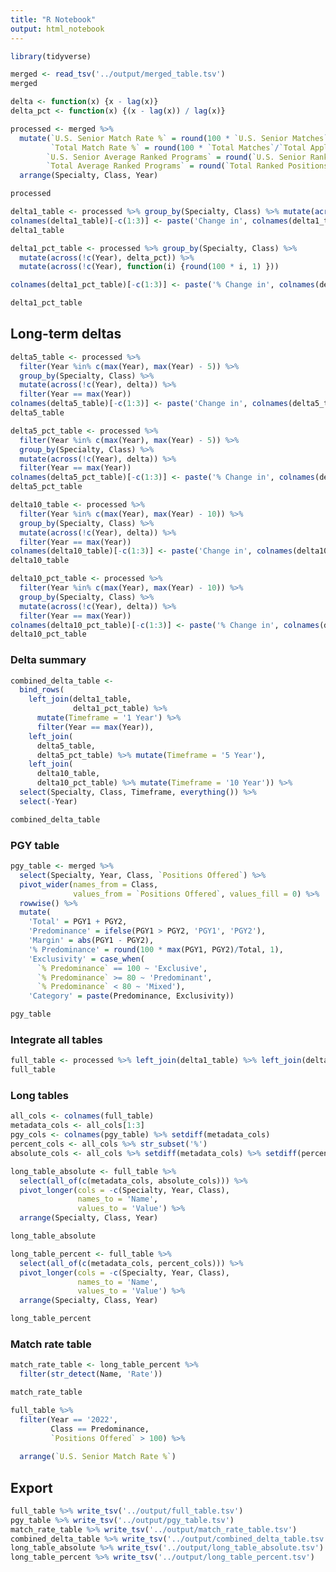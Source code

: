 ```yaml
---
title: "R Notebook"
output: html_notebook
---
```



```r
library(tidyverse)
```

```r
merged <- read_tsv('../output/merged_table.tsv')
merged
```

```r
delta <- function(x) {x - lag(x)}
delta_pct <- function(x) {(x - lag(x)) / lag(x)}

processed <- merged %>% 
  mutate(`U.S. Senior Match Rate %` = round(100 * `U.S. Senior Matches`/`U.S. Senior Applicants`, 1),
         `Total Match Rate %` = round(100 * `Total Matches`/`Total Applicants`, 1),
        `U.S. Senior Average Ranked Programs` = round(`U.S. Senior Ranked Positions`/`U.S. Senior Applicants`, 1),
        `Total Average Ranked Programs` = round(`Total Ranked Positions`/`Total Applicants`, 1)) %>% 
  arrange(Specialty, Class, Year)

processed
```
```r
delta1_table <- processed %>% group_by(Specialty, Class) %>% mutate(across(!c(Year), delta))
colnames(delta1_table)[-c(1:3)] <- paste('Change in', colnames(delta1_table[-c(1:3)]))
delta1_table
```
```r
delta1_pct_table <- processed %>% group_by(Specialty, Class) %>% 
  mutate(across(!c(Year), delta_pct)) %>% 
  mutate(across(!c(Year), function(i) {round(100 * i, 1) }))

colnames(delta1_pct_table)[-c(1:3)] <- paste('% Change in', colnames(delta1_pct_table[-c(1:3)]))

delta1_pct_table
```
## Long-term deltas
```r
delta5_table <- processed %>% 
  filter(Year %in% c(max(Year), max(Year) - 5)) %>% 
  group_by(Specialty, Class) %>% 
  mutate(across(!c(Year), delta)) %>% 
  filter(Year == max(Year))
colnames(delta5_table)[-c(1:3)] <- paste('Change in', colnames(delta5_table[-c(1:3)]))
delta5_table
```
```r
delta5_pct_table <- processed %>% 
  filter(Year %in% c(max(Year), max(Year) - 5)) %>% 
  group_by(Specialty, Class) %>% 
  mutate(across(!c(Year), delta)) %>% 
  filter(Year == max(Year))
colnames(delta5_pct_table)[-c(1:3)] <- paste('% Change in', colnames(delta5_pct_table[-c(1:3)]))
delta5_pct_table
```
```r
delta10_table <- processed %>% 
  filter(Year %in% c(max(Year), max(Year) - 10)) %>% 
  group_by(Specialty, Class) %>% 
  mutate(across(!c(Year), delta)) %>% 
  filter(Year == max(Year))
colnames(delta10_table)[-c(1:3)] <- paste('Change in', colnames(delta10_table[-c(1:3)]))
delta10_table
```
```r
delta10_pct_table <- processed %>% 
  filter(Year %in% c(max(Year), max(Year) - 10)) %>% 
  group_by(Specialty, Class) %>% 
  mutate(across(!c(Year), delta)) %>% 
  filter(Year == max(Year))
colnames(delta10_pct_table)[-c(1:3)] <- paste('% Change in', colnames(delta10_pct_table[-c(1:3)]))
delta10_pct_table
```
### Delta summary
```r
combined_delta_table <- 
  bind_rows(
    left_join(delta1_table,
              delta1_pct_table) %>% 
      mutate(Timeframe = '1 Year') %>% 
      filter(Year == max(Year)),
    left_join(
      delta5_table,
      delta5_pct_table) %>% mutate(Timeframe = '5 Year'),
    left_join(
      delta10_table,
      delta10_pct_table) %>% mutate(Timeframe = '10 Year')) %>% 
  select(Specialty, Class, Timeframe, everything()) %>% 
  select(-Year)

combined_delta_table
```

### PGY table
```r
pgy_table <- merged %>% 
  select(Specialty, Year, Class, `Positions Offered`) %>% 
  pivot_wider(names_from = Class,
              values_from = `Positions Offered`, values_fill = 0) %>% 
  rowwise() %>% 
  mutate(
    'Total' = PGY1 + PGY2,
    'Predominance' = ifelse(PGY1 > PGY2, 'PGY1', 'PGY2'),
    'Margin' = abs(PGY1 - PGY2),
    '% Predominance' = round(100 * max(PGY1, PGY2)/Total, 1),
    'Exclusivity' = case_when(
      `% Predominance` == 100 ~ 'Exclusive',
      `% Predominance` >= 80 ~ 'Predominant',
      `% Predominance` < 80 ~ 'Mixed'),
    'Category' = paste(Predominance, Exclusivity))

pgy_table
```

### Integrate all tables
```r
full_table <- processed %>% left_join(delta1_table) %>% left_join(delta1_pct_table) %>% left_join(pgy_table)
full_table
```

### Long tables
```r
all_cols <- colnames(full_table)
metadata_cols <- all_cols[1:3]
pgy_cols <- colnames(pgy_table) %>% setdiff(metadata_cols)
percent_cols <- all_cols %>% str_subset('%')
absolute_cols <- all_cols %>% setdiff(metadata_cols) %>% setdiff(percent_cols) %>% setdiff(pgy_cols)

long_table_absolute <- full_table %>% 
  select(all_of(c(metadata_cols, absolute_cols))) %>% 
  pivot_longer(cols = -c(Specialty, Year, Class),
               names_to = 'Name',
               values_to = 'Value') %>% 
  arrange(Specialty, Class, Year)

long_table_absolute
```
```r
long_table_percent <- full_table %>% 
  select(all_of(c(metadata_cols, percent_cols))) %>% 
  pivot_longer(cols = -c(Specialty, Year, Class),
               names_to = 'Name',
               values_to = 'Value') %>% 
  arrange(Specialty, Class, Year)

long_table_percent 
```

### Match rate table
```r
match_rate_table <- long_table_percent %>% 
  filter(str_detect(Name, 'Rate'))

match_rate_table
```


```r
full_table %>% 
  filter(Year == '2022',
         Class == Predominance,
         `Positions Offered` > 100) %>% 
  
  arrange(`U.S. Senior Match Rate %`) 
```
## Export
```r
full_table %>% write_tsv('../output/full_table.tsv')
pgy_table %>% write_tsv('../output/pgy_table.tsv')
match_rate_table %>% write_tsv('../output/match_rate_table.tsv')
combined_delta_table %>% write_tsv('../output/combined_delta_table.tsv')
long_table_absolute %>% write_tsv('../output/long_table_absolute.tsv')
long_table_percent %>% write_tsv('../output/long_table_percent.tsv')
```